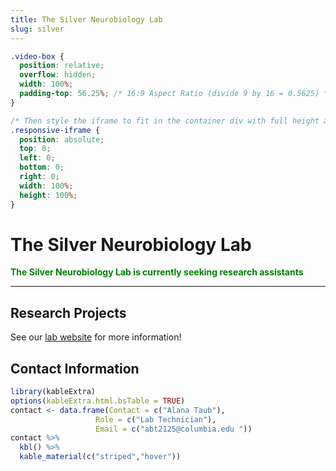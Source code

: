 ```yaml
---
title: The Silver Neurobiology Lab
slug: silver
---
```


```css
.video-box {
  position: relative;
  overflow: hidden;
  width: 100%;
  padding-top: 56.25%; /* 16:9 Aspect Ratio (divide 9 by 16 = 0.5625) */
}

/* Then style the iframe to fit in the container div with full height and width */
.responsive-iframe {
  position: absolute;
  top: 0;
  left: 0;
  bottom: 0;
  right: 0;
  width: 100%;
  height: 100%;
}
```

# The Silver Neurobiology Lab

<span style="color:green">
**The Silver Neurobiology Lab is currently seeking research assistants**
</span>

***

## Research Projects

See our [lab website](http://www.columbia.edu/cu/psychology/silver/index.html) for more information!

## Contact Information


```r
library(kableExtra)
options(kableExtra.html.bsTable = TRUE)
contact <- data.frame(Contact = c("Alana Taub"),
                   Role = c("Lab Technician"),
                   Email = c("abt2125@columbia.edu "))
contact %>%
  kbl() %>%
  kable_material(c("striped","hover"))
                   
                   
```


